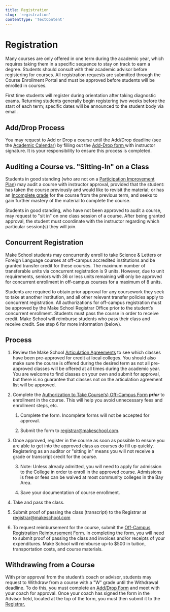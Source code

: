 ```yaml
---
title: Registration
slug: 'registration'
contentType: 'TextContent'
---
```


# Registration

Many courses are only offered in one term during the academic year, which requires taking them in a
specific sequence to stay on track to earn a degree. Students should consult with their academic
advisor before registering for courses. All registration requests are submitted through the Course
Enrollment Portal and must be approved before students will be enrolled in courses.

First time students will register during orientation after taking diagnostic exams. Returning
students generally begin registering two weeks before the start of each term; specific dates will be
announced to the student body via email.

## Add/Drop Process

You may request to Add or Drop a course until the Add/Drop deadline (see the
[Academic Calendar](http://make.sc/academic-calendar)) by filling out the
[Add-Drop form ](make.sc/course-add-drop-form)with instructor signature. It is your responsibility
to ensure this process is completed.

## Auditing a Course vs. "Sitting-In" on a Class

Students in good standing (who are not on a
[Participation Improvement Plan](../conduct-policies/disciplinary-action-academic-conduct)) may
audit a course with instructor approval, provided that the student: has taken the course previously
and would like to revisit the material; or has an
[Incomplete grade](../academic-procedures/documentation-requests) for the course from the previous
term, and seeks to gain further mastery of the material to complete the course.

Students in good standing, who have not been approved to audit a course, may request to "sit in" on
one class session of a course. After being granted approval, the student must coordinate with the
instructor regarding which particular session(s) they will join.

## Concurrent Registration

Make School students may concurrently enroll to take Science & Letters or Foreign Language courses
at off-campus accredited institutions and be granted transfer credit for these courses. The maximum
number of transferable units via concurrent registration is 9 units. However, due to unit
requirements, seniors with 36 or less units remaining will only be approved for concurrent
enrollment in off-campus courses for a maximum of 8 units.

Students are required to obtain prior approval for any coursework they seek to take at another
institution, and all other relevant transfer policies apply to concurrent registration. All
authorizations for off-campus registration must be approved by the Make School Registrar Office
prior to the student’s concurrent enrollment. Students must pass the course in order to receive
credit. Make School will reimburse students who pass their class and receive credit. See step 6 for
more information (below).

## Process

1. Review the Make School
   [Articulation Agreements](../admissions-and-enrollment-information/articulation-agreements) to
   see which classes have been pre-approved for credit at local colleges. You should also make sure
   the course is offered during the desired term as not all pre-approved classes will be offered at
   all times during the academic year. You are welcome to find classes on your own and submit for
   approval, but there is no guarantee that classes not on the articulation agreement list will be
   approved.

2. Complete the
   [Authorization to Take Course(s) Off-Campus Form](https://make.sc/off-campus-courses) **_prior_**
   to enrollment in the course. This will help you avoid unnecessary fees and enrollment steps, etc.

   1. Complete the form. Incomplete forms will not be accepted for approval.

   2. Submit the form to [registrar@makeschool.com](mailto:registrar@makeschool.com).

3. Once approved, register in the course as soon as possible to ensure you are able to get into the
   approved class as courses do fill up quickly. Registering as an auditor or "sitting in" means you
   will not receive a grade or transcript credit for the course.

   3. Note: Unless already admitted, you will need to apply for admission to the College in order to
      enroll in the approved course. Admissions is free or fees can be waived at most community
      colleges in the Bay Area.

   4. Save your documentation of course enrollment.

4. Take and pass the class.

5. Submit proof of passing the class (transcript) to the Registrar at
   [registrar@makeschool.com](mailto:registrar@makeschool.com)

6. To request reimbursement for the course, submit the
   [Off-Campus Registration Reimbursement Form](make.sc/off-campus-course-reimbursement). In
   completing the form, you will need to submit proof of passing the class and invoices and/or
   receipts of your expenditures. Make School will reimburse up-to $500 in tuition, transportation
   costs, and course materials.

## Withdrawing from a Course

With prior approval from the student’s coach or advisor, students may request to Withdraw from a
course with a "W" grade until the Withdrawal deadline. To do this, you must complete an
[Add/Drop Form](http://make.sc/course-add-drop-form) and meet with your coach for approval. Once
your coach has signed the form in the Advisor field, located at the top of the form, you must then
submit it to the[ Registrar.](mailto:registrar@makeschool.com)
